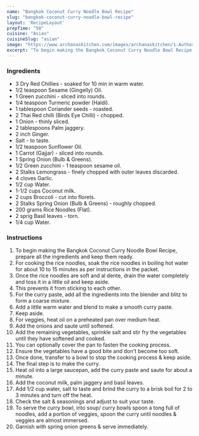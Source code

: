 ---
name: "Bangkok Coconut Curry Noodle Bowl Recipe"
slug: "bangkok-coconut-curry-noodle-bowl-recipe"
layout: 'RecipeLayout'
prepTime: "50"
cuisine: "Asian"
cuisineSlug: "asian"
image: "https://www.archanaskitchen.com/images/archanaskitchen/1-Author/sibyl_sunitha/Bangkok_Coconut_Curry_Noodle_Bowl_Recipe.jpg"
excerpt: "To begin making the Bangkok Coconut Curry Noodle Bowl Recipe, prepare all the ingredients and keep them ready"
---

### Ingredients

- 3 Dry Red Chillies - soaked for 10 min in warm water.
- 1/2 teaspoon Sesame (Gingelly) Oil.
- 1 Green zucchini - sliced into rounds.
- 1/4 teaspoon Turmeric powder (Haldi).
- 1 tablespoon Coriander seeds - roasted.
- 2 Thai Red chilli (Birds Eye Chilli) - chopped.
- 1 Onion - thinly sliced.
- 2 tablespoons Palm jaggery.
- 2 inch Ginger.
- Salt - to taste.
- 1/2 teaspoon Sunflower Oil.
- 1 Carrot (Gajjar) - sliced into rounds.
- 1 Spring Onion (Bulb & Greens).
- 1/2 Green zucchini - 1 teaspoon sesame oil.
- 2 Stalks Lemongrass - finely chopped with outer leaves discarded.
- 4 cloves Garlic.
- 1/2 cup Water.
- 1-1/2 cups Coconut milk.
- 2 cups Broccoli - cut into florets.
- 2 Stalks Spring Onion (Bulb & Greens) - roughly chopped.
- 200 grams Rice Noodles (Flat).
- 2 sprig Basil leaves - torn.
- 1/4 cup Water.

### Instructions

1. To begin making the Bangkok Coconut Curry Noodle Bowl Recipe, prepare all the ingredients and keep them ready.
1. For cooking the rice noodles, soak the rice noodles in boiling hot water for about 10 to 15 minutes as per instructions in the packet.
1. Once the rice noodles are soft and al dente, drain the water completely and toss it in a little oil and keep aside.
1. This prevents it from sticking to each other.
1. For the curry paste, add all the ingredients into the blender and blitz to form a coarse mixture.
1. Add a little warm water and blend to make a smooth curry paste.
1. Keep aside.
1. For veggies, heat oil on a preheated pan over medium heat.
1. Add the onions and saute until softened.
1. Add the remaining vegetables, sprinkle salt and stir fry the vegetables until they have softened and cooked.
1. You can optionally cover the pan to fasten the cooking process.
1. Ensure the vegetables have a good bite and don't become too soft.
1. Once done, transfer to a bowl to stop the cooking process & keep aside.
1. The final step is to make the curry.
1. Heat oil into a large saucepan, add the curry paste and saute for about a minute.
1. Add the coconut milk, palm jaggery and basil leaves.
1. Add 1/2 cup water, salt to taste and brind the curry to a brisk boil for 2 to 3 minutes and turn off the heat.
1. Check the salt & seasonings and adjust to suit your taste.
1. To serve the curry bowl, into soup/ curry bowls spoon a tong full of noodles, add a portion of veggies, spoon the curry until noodles & veggies are almost immersed.
1. Garnish with spring onion greens & serve immediately.
